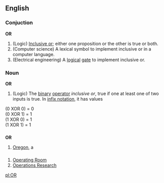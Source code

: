 ==English==
=== Conjuction ===
'''OR'''
# (Logic) [[Inclusive or]]; either one proposition or the other is true or both.
# (Computer science) A lexical symbol to implement inclusive or in a computer language.
# (Electrical engineering) A [[logical]] [[gate]] to implement inclusive or.

===Noun===
'''OR'''
#(Logic) The [[binary]] [[operator]] ''inclusive or'', true if one at least one of two inputs is true. In [[infix notation]], it has values

(0 XOR 0) = 0<br>
(0 XOR 1) = 1<br>
(1 XOR 0) = 1<br>
(1 XOR 1) = 1<br>


==={{Abbreviation}}===
'''OR'''

#[[Oregon]], a {{USstate}}


==={{initialism}}===

#[[Operating Room]]
#[[Operations Research]]
[[pl:OR]]